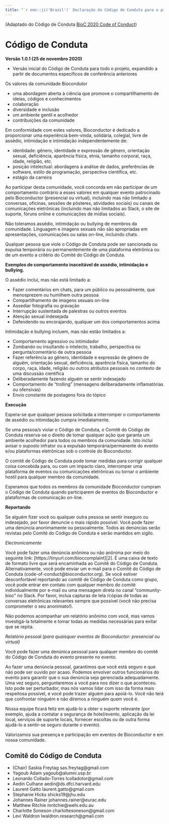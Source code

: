 ```yaml
---
title: "`r emo::ji('Brazil')` Declaração do Código de Conduta para o projeto Biocondutor (Português, Brasil)"
---
```


(Adaptado do Código de Conduta [BioC 2020 Code of Conduct][1])

# Código de Conduta

**Versão 1.0.1 (25 de novembro 2020)**

* Versão inicial do Código de Conduta para todo o projeto, expandido a partir de documentos específicos de conferência anteriores

Os valores da comunidade Biocondutor

* uma abordagem aberta à ciência que promove o compartilhamento de ideias, códigos e conhecimentos
* colaboração
* diversidade e inclusão
* um ambiente gentil e acolhedor
* contribuições da comunidade

Em conformidade com estes valores, Bioconductor é dedicado a proporcionar uma experiência bem-vinda, solidária, colegial, livre de assédio, intimidação e intimidação independentemente de:

* identidade: gênero, identidade e expressão de gênero, orientação sexual, deficiência, aparência física, etnia, tamanho corporal, raça, idade, religião, etc.
* posição intelectual: abordagens à análise de dados, preferências de software, estilo de programação, perspectiva científica, etc.
* estágio da carreira

Ao participar desta comunidade, você concorda em não participar de um comportamento contrário a esses valores em qualquer evento patrocinado pelo Bioconductor (presencial ou virtual), incluindo mas não limitado a conversas, oficinas, sessões de pôsteres, atividades sociais) ou canais de comunicações eletrônicas (incluindo mas não limitados ao Slack, o site de suporte, fóruns online e comunicações de mídias sociais).

Não toleramos assédio, intimidação ou bullying de membros da comunidade. Linguagem e imagens sexuais não são apropriadas em apresentações, comunicações ou salas on-line, incluindo chats.

Qualquer pessoa que viole o Código de Conduta pode ser sancionada ou expulsa temporária ou permanentemente de uma plataforma eletrônica ou de um evento a critério do Comité do Código de Conduta.

**Exemplos de comportamento inaceitável de assédio, intimidação e bullying.**

O assédio inclui, mas não está limitado a:

* Fazer comentários em chats, para um público ou pessoalmente, que menosprezem ou humilhem outra pessoa
* Compartilhamento de imagens sexuais on-line
* Assediar fotografia ou gravação
* Interrupção sustentada de palestras ou outros eventos
* Atenção sexual indesejada
* Defendendo ou encorajando, qualquer um dos comportamentos acima

Intimidação e bullying incluem, mas não estão limitados a:

* Comportamento agressivo ou intimidador
* Zombando ou insultando o intelecto, trabalho, perspectiva ou pergunta/comentário de outra pessoa
* Fazer referência ao gênero, identidade e expressão de gênero de alguém, orientação sexual, deficiência, aparência física, tamanho do corpo, raça, idade, religião ou outros atributos pessoais no contexto de uma discussão científica
* Deliberadamente fazendo alguém se sentir indesejado
* Comportamento de "trolling" (mensagens deliberadamente inflamatórias ou ofensivas)
* Envio constante de postagens fora do tópico

**Execução**

Espera-se que qualquer pessoa solicitada a interromper o comportamento de assédio ou intimidação cumpra imediatamente.

Se uma pessoa/s violar o Código de Conduta, o Comitê do Código de Conduta reserva-se o direito de tomar qualquer ação que garanta um ambiente acolhedor para todos os membros da comunidade. Isto inclui avisar o suposto infrator ou a expulsão temporária/permanente do evento e/ou plataformas eletrônicas sob o controle do Bioconductor.

O comitê de Código de Conduta pode tomar medidas para corrigir qualquer coisa concebida para, ou com um impacto claro, interromper uma plataforma de eventos ou comunicações eletrônicas ou tornar o ambiente hostil para qualquer membro da comunidade.

Esperamos que todos os membros da comunidade Bioconductor cumpram o Código de Conduta quando participarem de eventos do Bioconductor e plataformas de comunicação on-line.

**Reportando**

Se alguém fizer você ou qualquer outra pessoa se sentir inseguro ou indesejado, por favor denuncie o mais rápido possível. Você pode fazer uma denúncia anonimamente ou pessoalmente. Todos as denúncias serão revistas pelo Comitê do Código de Conduta e serão mantidos em sigilo.

_Electronicamente_

Você pode fazer uma denúncia anônima ou não anônima por meio do seguinte link: [https://tinyurl.com/bioccomplaint][2]. É uma caixa de texto de formato livre que será encaminhada ao Comitê do Código de Conduta. Alternativamente, você pode enviar um e-mail para o Comitê do Código de Conduta (code-of-conduct@bioconductor.org). Se você estiver desconfortável reportando ao comitê de Código de Conduta como grupo, você pode entrar em contato com qualquer membro do comitê individualmente por e-mail ou uma mensagem direta no canal "community-bioc" no Slack. Por favor,  inclua capturas de tela /cópias de todas as conversas eletrônicas relevantes sempre que possível (você não precisa comprometer o seu anonimato!).

Não podemos acompanhar um relatório anônimo com você, mas vamos investigá-la totalmente e tomar todas as medidas necessárias para evitar que se repita.

_Relatório pessoal (para quaisquer eventos de Bioconductor: presencial ou virtual)_

Você pode fazer uma denúnica pessoal para qualquer membro do comitê do Código de Conduta do evento presente no evento.

Ao fazer uma denúncia pessoal, garantimos que você está seguro e que não pode ser ouvido por acaso. Podemos envolver outros funcionários do evento para garantir que o sua denúncia seja gerenciada adequadamente. Uma vez seguro, perguntaremos a você para nos dizer o que aconteceu. Isto pode ser perturbador, mas nós vamos lidar com isso da forma mais respeitosa possível, e você pode trazer alguém para apoiá-lo. Você não terá que confrontar ninguém e não diremos a ninguém quem você é.

Nossa equipe ficará feliz em ajudá-lo a obter o suporte relevante (por exemplo, ajuda a contatar a segurança de hotel/evento, aplicação da lei local, serviços de suporte locais, fornecer escoltas ou de outra forma ajudá-lo a sentir-se seguro durante o evento).

Valorizamos sua presença e participação em eventos de Bioconductor e em nossa comunidade.

## Comitê do Código de Conduta

* (Chair) Saskia Freytag sas.freytag@gmail.com
* Yagoub Adam yagoub@alumni.usp.br
* Leonardo Collado-Torres lcolladotor@gmail.com
* Aedín Culhane aedin@ds.dfci.harvard.edu
* Laurent Gatto laurent.gatto@gmail.com
* Stephanie Hicks shicks19@jhu.edu
* Johannes Rainer johannes.rainer@eurac.edu
* Matthew Ritchie mritchie@wehi.edu.au
* Charlotte Soneson charlottesoneson@gmail.com
* Levi Waldron lwaldron.research@gmail.com

[1]: https://bioc2020.bioconductor.org/code_of_conduct
